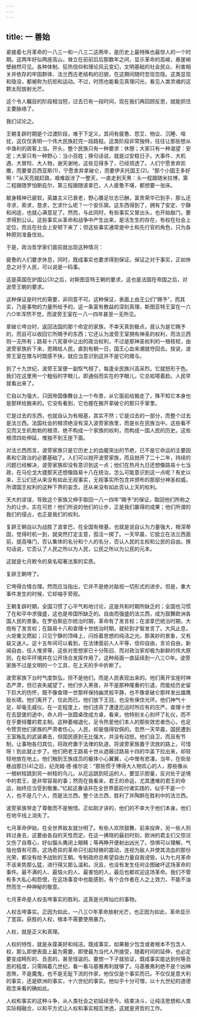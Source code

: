 ```yaml
---
---
---
```

title: 一 善始
---





紧接着七月革命的一八三一和一八三二这两年，是历史上最特殊也最惊人的一个时期。这两年好似两座高山，耸立在前前后后那数年之间，显示革命的高峻，悬崖峭壁赫然可见。各种体制、狂热信仰和理论风云变幻，文明基础的社会民众、利害相关并依存的牢固群体、法兰西古老结构的旧貌，在这期间随时忽现忽隐。这类显现和隐没，都被称为抗拒和运动。不过，时而也能看见真理闪光，看见人类灵魂的这颗太阳放射光芒。

这个令人瞩目的阶段相当短，过去已有一段时间，现在我们再回顾反思，就能抓住主要脉络了。

我们试论之。

王朝复辟时期是个过渡阶段，难于下定义，其间有疲惫、怨艾、物议、沉睡、喧扰，这仅仅表明一个伟大民族赶完一段路程。这类阶段非常独特，往往让那些想从中渔利的政客上当。开头，整个民族只有一种要求：休憩；大家只有一种渴望：安定；大家只有一种野心：当小百姓；换句话说，就是过安稳日子。大事件、大机遇、大冒险、大人物，谢天谢地，这些见得多了，已经烦透了。人们宁愿舍弃凯撒，而要普吕西亚斯(1)，宁愿舍弃拿破仑，而要伊夫托国王(2)。“那个小国王多好啊！”从天亮就赶路，艰难跋涉了一整天，一直走到天黑：头一程跟随米拉博，第二程跟随罗怕斯庇尔，第三程跟随波拿巴，人人疲惫不堪，都想要一张床。

献身精神已疲软，英雄主义已衰老，野心餍足壮志已酬，富贵荣华已到手，那么还寻求，索求，恳求，乞求什么呢？一个安乐窝。这东西得到了，拥有了安定、宁静和闲适，也就心满意足了。然而，与此同时，有些事实又冒出头，也开始敲门，要求得到公认。这些事实从革命和战争中产生出来，是活生生的存在，有权在社会上定位，而且在社会上安顿下来了；但这些事实通常是中士和先行官的角色，只为各种原则准备住处。

于是，政治哲学家们面前就出现这种情况：

疲惫的人们要求休息，同时，既成事实也要求得到保证。保证之对于事实，正如休息之对于人民，可以说是一码事。

这是英国在护国公(3)之后，对斯图亚特王朝的要求，这也是法国在帝国之后，对波旁王朝的要求。

这种保证是时代的需要，非同意不可。这种保证，表面上由王公们“赐予”，而其实，乃是事物的力量所给予的。这一条富有教益的深刻真理，斯图亚特王室在一六六○年浑然不觉，而波旁王室在一八一四年甚至一无所见。

拿破仑垮台时，返回法国的那个命定的家族，不幸天真到极点，竟认为是它赐予的，而且可以收回它所赐予的东西；它还认为波旁王室拥有神圣的权利，而法兰西则一无所有；路易十八宪章中让出的政治权利，不过是那神圣权利的一根枝杈，由波旁家族折下来，恩赐给人民，直到有朝一日，国王心血来潮就夺回去。按说，波旁王室在赠与时既感不快，就应当意识到这并不是它的赠与。

到了十九世纪，波旁王室便一副怄气相了，每逢全民族兴高采烈，它就怒形于色。我们在这里用一个粗俗的字眼儿，即通俗而实在的字眼儿，它总呱嗒着脸。人民早就看出来了。

它自以为强大，只因帝国像舞台上一个布景，从它面前给搬走了，殊不知它本身也是那样给搬来的。它没有看到，它也握在搬开拿破仑的那只手掌里。

它是过去的东西，也就自认为有根基，其实不然；它是过去的一部分，而整个过去是法兰西。法国社会的根须绝没有深入波旁家族里，而是长在民族当中。这些看不见而又生机勃勃的根须，绝不构成一个家族的权利，而构成一国人民的历史。这些根须四处伸延，惟独不到王座下面。

对法兰西而言，波旁家族只是它历史上的血腥突出的节疤，已不是它命运的主要因素和它政治的必要基础了。人们可以抛开波旁家族，而且抛开了二十二年，持续的问题已经解决，波旁家族却没有意识到这一点；他们在热月九日还想像路易十七当政，在马伦戈大捷那天还想像路易十八在统治，怎么可能意识到这一点呢？有史以来，王公们还从来没有如此无视事实，无视事实所包含并颁布的那部分神圣权威。所谓国王权利的这种下界的妄念，还从来没有如此否认上天的权利。



天大的谬误，导致这个家族又伸手取回一八一四年“赐予”的保证，取回他们所称之为的让步。实在可悲！他们所说的他们的让步，正是我们赢得的成果；他们所谓的我们的侵占，也正是我们的权利。

复辟王朝自以为战胜了波拿巴，在全国有根基，也就是说自认为力量强大，根深蒂固，觉得时机一到，就突然打定主意，孤注一掷了。一天早晨，它挺立在法兰西面前，提高嗓门，否认集体的名分和个人的名分，否认人民的主权和公民的自由。换句话说，它否认了人民之所以为人民，公民之所以为公民的元本。

这就是七月敕令的臭名昭著法案的实质。

复辟王朝垮了。

它垮得合情合理。然而应当指出，它并不是绝对敌视一切形式的进步。但是，重大事件发生的时候，它却袖手旁观。

王朝复辟时期，全国习惯了心平气和地讨论，这是共和时期所缺乏的；全国也习惯了在和平中求强盛，这也是帝国所缺乏的。自由而强盛的法兰西，成为鼓舞欧洲各国人民的景象。在罗伯斯庇尔统治时期，革命有了发言权；在波拿巴统治时期，大炮有了发言权；在路易十八和查理十世统治时期，就轮到才智发言了。大风止息，火炬重又燃起；只见宁静的顶峰上，闪烁着思想的纯洁之光。那美妙的景象，又有益又迷人。这十五年间可以看到，在法律面前人人平等，信仰自由，言论自由，新闻自由，任人惟贤等，这些对思想家已十分陈旧、而对政治家却极为新鲜的伟大原则，在和平环境并在公开场合发挥作用了。这种局面一直延续到一八三○年。波旁家族不过是文明的一个工具，在上天的手中折断了。

波旁家族下台时气度恢弘，但不是他们，而是人民表现出来的。他们离开宝座时神态严肃，但已丧失威望了。他们步入黑夜，并不是那种隆重的引退，而能给历史留下巨大的伤怀，既不像查理一世那样保持幽灵般平静，也不像拿破仑那样发出雄鹰般长啸。他们离开了，仅此而已。他们放下王冠，也没有保住光环。他们神气十足，却毫无威仪。在一定程度上，他们违背了遭逢厄运时所应有的庄严。查理十世在去瑟堡的途中，命人将一张圆桌改成方桌，看来，他特别关心别坏了礼仪，而不在乎要倾覆的君主制。这种萎缩退化，足令热爱他们本人的那些效忠者伤心，也足令赞赏他们家族的严肃者伤心。人民，却是值得钦佩的。忽然一天早晨，国民遭到王室叛乱的武装袭击，但国民感到无比强大，并没有动怒。他们自卫，而且有节制，让事物各归其位，将政府置于法律的轨道，将波旁家族置于流放的路上，可惜呀！到此就止步了。他们把老王路易十世从遮蔽过路易十四的华盖下拉出来，却轻轻地放在地上。他们触到王族成员的躯体小心翼翼，心中惟有悲凄。当年，在街垒巷战那日(4)之后，纪尧姆·德·维尔说：“那些惯于博得大人物欢心的人，那些像从一根树枝跳到另一树枝的鸟儿，从厄运跳到旺运的人，要显示胆量，反对处于逆境中的君王，是非常容易的事；然而在我看来，君王的命运，尤其遭难的君王的命运，始终应当受到敬重。”忆起这番话并在全世界面前付诸实践的，似乎不是一个人，也不是几个人，而是法兰西，整个法兰西，胜利了并陶醉在胜利中的法兰西。

波旁家族带走了尊敬而不是惋惜。正如刚才讲的，他们的不幸大于他们本身。他们在地平线上消失了。

七月革命伊始，在全世界敌友就分明了。有些人欢欣鼓舞，前来投奔，另一些人则转过身去，这要由各自的天性而定。在这一拂晓的最初时刻，欧洲的君主们又惊诧又伤了自尊心，好似猫头鹰闭上眼睛；等再睁开便射出凶光了。惊惧可以理解，气恼也情有可原。这场奇异的革命只引起轻微的震动，连视为敌人并使其流血的那份光荣，都没有给予战败的王朝。专制政府总希望自由力量自我谤毁，认为七月革命不该来势那么猛，进行得又那么温和。况且，也没有发生任何企图破坏这场革命的事件。最不满的人、最恼火的人、最害怕的人，最后也都欢迎这场革命。我们不管有多大私心和怨恨，在这场事变中也能感到，有个合作者在人之上效力，不能不油然而生一种神秘的敬意。

七月革命是人权击垮事实的胜利。这真是光辉灿烂的事物。

人权击垮事实。正因为如此，一八三○年革命放射光芒，也正因为如此，革命显示了宽容。获胜的人权，根本不需要使用暴力。

人权，就是正义和真理。

人权的特性，就是永葆美好和纯洁。既成事实，如果极少包含或者根本不包含人权，那么即使表面上最为需要，即使最为当代人所接受，随着时间的延伸，也必定要变成畸形的、丑恶的，甚至怪诞的。要想一下子就验证，既成事实能达到何等丑恶的程度，只需隔着几世纪，看一看马基雅弗利就够了。马基雅弗利绝不是个凶神恶煞，不是魔鬼，也不是无耻下流的作家，他仅仅是个事实而已。不仅仅是意大利的事实，还是欧洲的事实，十六世纪的事实。他似乎十分可憎，以十九世纪的道德观念来看的确如此。

人权和事实的这种斗争，从人类社会之初延续至今。结束决斗，让纯洁思想和人类实际相融合，以和平方式让人权和事实相互渗透，这就是贤哲的工作。